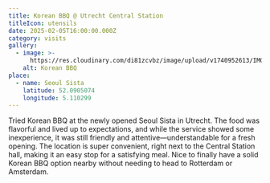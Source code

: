 ```yaml
---
title: Korean BBQ @ Utrecht Central Station
titleIcon: utensils
date: 2025-02-05T16:00:00.000Z
category: visits
gallery:
  - image: >-
      https://res.cloudinary.com/di81zcvbz/image/upload/v1740952613/IMG_5650_n3a7cx.jpg
    alt: Korean BBQ
place:
  - name: Seoul Sista
    latitude: 52.0905074
    longitude: 5.110299
---
```


Tried Korean BBQ at the newly opened Seoul Sista in Utrecht. The food was flavorful and lived up to expectations, and while the service showed some inexperience, it was still friendly and attentive—understandable for a fresh opening. The location is super convenient, right next to the Central Station hall, making it an easy stop for a satisfying meal. Nice to finally have a solid Korean BBQ option nearby without needing to head to Rotterdam or Amsterdam.
